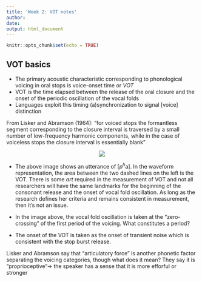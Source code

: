 ```yaml
---
title: 'Week 2: VOT notes'
author: 
date: 
output: html_document
---
```


```r
knitr::opts_chunk$set(echo = TRUE)
```

## VOT basics

* The primary acoustic characteristic corresponding to phonological voicing in oral stops is voice-onset time or *VOT*
* VOT is the time elapsed between the release of the oral closure and the onset of the periodic oscillation of the vocal folds
* Languages exploit this timing (a)synchronization to signal [voice] distinction

From Lisker and Abramson (1964):
"for voiced stops the formantless segment corresponding to the closure interval is traversed by a small number of low-frequency harmonic components, while in the case of voiceless stops the closure interval is essentially blank"

<p align="center">
  <img src="images/vot_image.png">
</p>

* The above image shows an utterance of [$p^h$a]. In the waveform representation, the area between the two dashed lines on the left is the VOT. There is some *art* required in the measurement of VOT and not all researchers will have the same landmarks for the beginning of the consonant release and the onset of vocal fold oscillation. As long as the research defines her criteria and remains consistent in measurement, then it's not an issue.

* In the image above, the vocal fold oscillation is taken at the "zero-crossing" of the first period of the voicing. What constitutes a period?

* The onset of the VOT is taken as the onset of transient noise which is consistent with the stop burst release. 

Lisker and Abramson say that "articulatory force" is another phonetic factor separating the voicing categories, though what does it mean? They say it is "proprioceptive"&rarr; the speaker has a sense that it is more efforful or stronger

